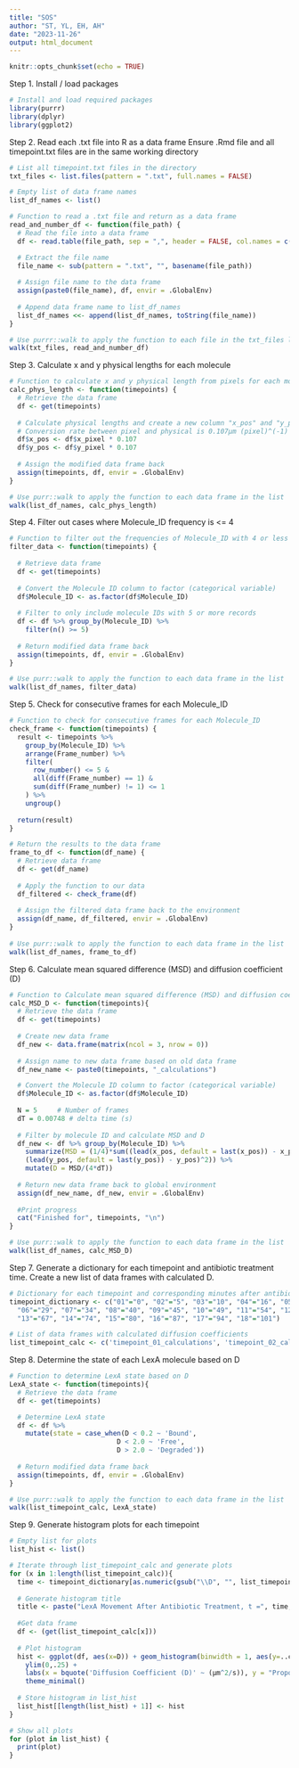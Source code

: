 ```yaml
---
title: "SOS"
author: "ST, YL, EH, AH"
date: "2023-11-26"
output: html_document
---
```


```r
knitr::opts_chunk$set(echo = TRUE)
```

Step 1. Install / load packages

```r
# Install and load required packages
library(purrr)
library(dplyr)
library(ggplot2)
```

Step 2. Read each .txt file into R as a data frame 
Ensure .Rmd file and all timepoint.txt files are in the same working directory

```r

# List all timepoint.txt files in the directory
txt_files <- list.files(pattern = ".txt", full.names = FALSE)

# Empty list of data frame names
list_df_names <- list()

# Function to read a .txt file and return as a data frame
read_and_number_df <- function(file_path) {
  # Read the file into a data frame
  df <- read.table(file_path, sep = ",", header = FALSE, col.names = c("x_pixel", "y_pixel", "Frame_number", "Molecule_ID"))

  # Extract the file name
  file_name <- sub(pattern = ".txt", "", basename(file_path))
  
  # Assign file name to the data frame
  assign(paste0(file_name), df, envir = .GlobalEnv)
  
  # Append data frame name to list_df_names
  list_df_names <<- append(list_df_names, toString(file_name))
}

# Use purrr::walk to apply the function to each file in the txt_files list
walk(txt_files, read_and_number_df)

```

Step 3. Calculate x and y physical lengths for each molecule 

```r

# Function to calculate x and y physical length from pixels for each molecule 
calc_phys_length <- function(timepoints) {
  # Retrieve the data frame
  df <- get(timepoints)
  
  # Calculate physical lengths and create a new column "x_pos" and "y_pos"
  # Conversion rate between pixel and physical is 0.107μm (pixel)^(-1)
  df$x_pos <- df$x_pixel * 0.107
  df$y_pos <- df$y_pixel * 0.107
  
  # Assign the modified data frame back
  assign(timepoints, df, envir = .GlobalEnv)
}

# Use purr::walk to apply the function to each data frame in the list
walk(list_df_names, calc_phys_length)

```

Step 4. Filter out cases where Molecule_ID frequency is <= 4

```r

# Function to filter out the frequencies of Molecule_ID with 4 or less records
filter_data <- function(timepoints) {
  
  # Retrieve data frame
  df <- get(timepoints)
  
  # Convert the Molecule ID column to factor (categorical variable)
  df$Molecule_ID <- as.factor(df$Molecule_ID)
  
  # Filter to only include molecule IDs with 5 or more records
  df <- df %>% group_by(Molecule_ID) %>% 
    filter(n() >= 5) 
  
  # Return modified data frame back
  assign(timepoints, df, envir = .GlobalEnv)
}

# Use purr::walk to apply the function to each data frame in the list
walk(list_df_names, filter_data)

```

Step 5. Check for consecutive frames for each Molecule_ID

```r

# Function to check for consecutive frames for each Molecule_ID 
check_frame <- function(timepoints) {
  result <- timepoints %>%
    group_by(Molecule_ID) %>%
    arrange(Frame_number) %>%
    filter(
      row_number() <= 5 &
      all(diff(Frame_number) == 1) &
      sum(diff(Frame_number) != 1) <= 1
    ) %>%
    ungroup()
  
  return(result)
}

# Return the results to the data frame
frame_to_df <- function(df_name) {
  # Retrieve data frame
  df <- get(df_name)
  
  # Apply the function to our data
  df_filtered <- check_frame(df)
  
  # Assign the filtered data frame back to the environment
  assign(df_name, df_filtered, envir = .GlobalEnv)
}
 
# Use purr::walk to apply the function to each data frame in the list
walk(list_df_names, frame_to_df)

```

Step 6. Calculate mean squared difference (MSD) and diffusion coefficient (D)

```r

# Function to Calculate mean squared difference (MSD) and diffusion coefficient (D)
calc_MSD_D <- function(timepoints){
  # Retrieve the data frame
  df <- get(timepoints)
  
  # Create new data frame
  df_new <- data.frame(matrix(ncol = 3, nrow = 0))
  
  # Assign name to new data frame based on old data frame
  df_new_name <- paste0(timepoints, "_calculations")

  # Convert the Molecule ID column to factor (categorical variable)
  df$Molecule_ID <- as.factor(df$Molecule_ID)
   
  N = 5     # Number of frames
  dT = 0.00748 # delta time (s)
  
  # Filter by molecule ID and calculate MSD and D 
  df_new <- df %>% group_by(Molecule_ID) %>% 
    summarize(MSD = (1/4)*sum((lead(x_pos, default = last(x_pos)) - x_pos)^2 +
    (lead(y_pos, default = last(y_pos)) - y_pos)^2)) %>% 
    mutate(D = MSD/(4*dT))
 
  # Return new data frame back to global environment
  assign(df_new_name, df_new, envir = .GlobalEnv)
  
  #Print progress 
  cat("Finished for", timepoints, "\n")
}    

# Use purr::walk to apply the function to each data frame in the list
walk(list_df_names, calc_MSD_D)

```
Step 7. Generate a dictionary for each timepoint and antibiotic treatment time. 
        Create a new list of data frames with calculated D.

```r

# Dictionary for each timepoint and corresponding minutes after antibiotic treatment
timepoint_dictionary <- c("01"="0", "02"="5", "03"="10", "04"="16", "05"="22", 
  "06"="29", "07"="34", "08"="40", "09"="45", "10"="49", "11"="54", "12"="61", 
  "13"="67", "14"="74", "15"="80", "16"="87", "17"="94", "18"="101")

# List of data frames with calculated diffusion coefficients
list_timepoint_calc <- c('timepoint_01_calculations', 'timepoint_02_calculations', 'timepoint_03_calculations', 'timepoint_04_calculations', 'timepoint_05_calculations', 'timepoint_06_calculations', 'timepoint_07_calculations', 'timepoint_08_calculations', 'timepoint_09_calculations', 'timepoint_10_calculations', 'timepoint_11_calculations', 'timepoint_12_calculations', 'timepoint_13_calculations', 'timepoint_14_calculations', 'timepoint_15_calculations', 'timepoint_16_calculations', 'timepoint_17_calculations', 'timepoint_18_calculations')

```

Step 8. Determine the state of each LexA molecule based on D 

```r

# Function to determine LexA state based on D
LexA_state <- function(timepoints){
  # Retrieve the data frame
  df <- get(timepoints)

  # Determine LexA state
  df <- df %>% 
    mutate(state = case_when(D < 0.2 ~ 'Bound',
                           D < 2.0 ~ 'Free',
                           D > 2.0 ~ 'Degraded'))
  
  # Return modified data frame back
  assign(timepoints, df, envir = .GlobalEnv)
}

# Use purr::walk to apply the function to each data frame in the list
walk(list_timepoint_calc, LexA_state)

```

Step 9. Generate histogram plots for each timepoint

```r

# Empty list for plots
list_hist <- list()

# Iterate through list_timepoint_calc and generate plots
for (x in 1:length(list_timepoint_calc)){
  time <- timepoint_dictionary[as.numeric(gsub("\\D", "", list_timepoint_calc[x]))]
  
  # Generate histogram title
  title <- paste("LexA Movement After Antibiotic Treatment, t =", time, "min \n")
  
  #Get data frame
  df <- (get(list_timepoint_calc[x]))
  
  # Plot histogram
  hist <- ggplot(df, aes(x=D)) + geom_histogram(binwidth = 1, aes(y=..count../sum(..count..))) + 
    ylim(0,.25) + 
    labs(x = bquote('Diffusion Coefficient (D)' ~ (μm^2/s)), y = "Proportion", title = title) + 
    theme_minimal()
  
  # Store histogram in list_hist
  list_hist[[length(list_hist) + 1]] <- hist
}

# Show all plots
for (plot in list_hist) {
  print(plot)
}

```
